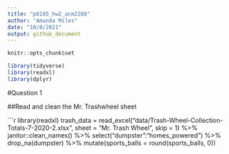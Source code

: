 ```yaml
---
title: "p8105_hw2_acm2268"
author: "Amanda Miles"
date: "10/8/2021"
output: github_document
---
```


```r
knitr::opts_chunk$set

library(tidyverse)
library(readxl)
library(dplyr)
```

#Question 1

##Read and clean the Mr. Trashwheel sheet

```r

library(readxl)
trash_data = read_excel("data/Trash-Wheel-Collection-Totals-7-2020-2.xlsx",
                        sheet = "Mr. Trash Wheel",
                        skip = 1) %>%
  janitor::clean_names() %>%
  select("dumpster":"homes_powered") %>%
  drop_na(dumpster) %>%
   mutate(sports_balls = round(sports_balls, 0))
